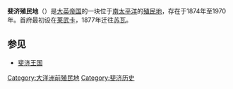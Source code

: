 {{expand|time=2015-01-03T10:52:57+00:00}}
{{unreferenced|time=2015-01-03T10:52:57+00:00}}
{{Infobox former country
|native_name            = 
|conventional_long_name = 斐济殖民地
|continent              = Oceania
|region                 = Melanesia
|country                = Fiji
|life_span              = 1874年—1970年
|status                 = [[大英帝国|大英帝国]][[殖民地|殖民地]]
|status_text            = 
|empire                 = 大英帝国
|
|event_start            = 
|date_start             = 
|year_start             = 
|date_end               = 
|year_end               = 
|event1                 = 
|date_event1            = 
|event2                 = 
|date_event2            = 
|event3                 = 
|date_event3            = 
|event_pre              = 
|date_pre               = 
|event_post             = 
|date_post              = 
|
|p1                     = 斐济王国
|flag_p1                = Flag of the Kingdom of Fiji (1871-1874).svg
|s1                     = 斐濟
|flag_s1                = Flag of Fiji.svg
|image_flag             = Flag of Fiji (1924–1970).svg
|flag_alt               = 
|flag                   = 
|flag_type              = 
|image_coat             =Coat_of_arms_of_Fiji.svg
|coat_alt               = 
|symbol                 = 
|symbol_type            = 
|image_map              = Fiji (orthographic projection).svg
|image_map_alt          = 
|image_map_caption      = 
|image_map2             = 
|image_map2_alt         = 
|image_map2_caption     = 
|capital                = [[莱武卡|莱武卡]]<br/><small>（1874年—1877年）</small><br/>[[苏瓦|苏瓦]]<br/><small>（1877年—1970年）</small>
|capital_exile          = 
|latd= |latm= |latNS= |longd= |longm= |longEW= 
|national_motto         = {{lang|fj|''Rerevaka na Kalou ka Doka na Tui''}}<small><br/>Fear God and honour the Queen</small><small><br/>敬畏上帝，荣耀女王</small>
|national_anthem        = 《[[天佑女王|天佑吾王]]》
|common_languages       = [[英语|英语]]<br/>[[斐濟語|斐濟語]]
|religion               = 
|currency               = 斐济磅<br/><small>（1874年—1969年）</small><br/>[[斐济元|斐济元]]<br/><small>（1969年—1970年）</small>
|
|leader1                = [[维多利亚_(英国女王)|维多利亚女王]]
|leader2                = [[爱德华七世|爱德华七世]]
|leader3                = [[乔治五世|乔治五世]]
|leader4                = [[爱德华八世|爱德华八世]]
|leader5                = [[乔治六世|乔治六世]]
|leader6                = [[伊丽莎白二世|伊丽莎白二世]]
|year_leader1           = 1874年—1901年
|year_leader2           = 1901年—1910年
|year_leader3           = 1910年—1936年
|year_leader4           = 1936年
|year_leader5           = 1936年—1952年
|year_leader6           = 1952年—1970年
|title_leader           = [[英国君主列表|英国君主]]
|representative1        = [[夏乔士·罗便臣|夏乔士·罗便臣]]（斐济殖民地首任）
|representative2        = 罗伯特·悉尼·福斯特（斐济殖民地末任）
|year_representative1   = 1874年—1875年
|year_representative2   = 1968年—1970年
|title_representative   = [[斐濟總督列表|总督]]
|deputy1                = [[卡米塞塞·马拉|卡米塞塞·马拉]]
|year_deputy1           = 1967年—1970年
|title_deputy           = [[斐济总理|总理]]
|
|legislature            = 立法委员会
|house1                 = 
|type_house1            = 
|house2                 = 
|type_house2            = 
|
|area_km2               = 18274
|stat_year1             = 1901年
|stat_pop1              = 120124
|stat_year2             = 1936年
|stat_pop2              = 198379
|stat_year3             = 1966年
|stat_pop3              = 476727
|today                  = {{flag|Fiji}}
|footnotes              = 
}}

'''斐济殖民地'''（{{lang-en|Colony of Fiji}}）是[[大英帝国|大英帝国]]的一块位于[[南太平洋|南太平洋]]的[[殖民地|殖民地]]，存在于1874年至1970年。首府最初设在[[莱武卡|莱武卡]]，1877年迁往[[苏瓦|苏瓦]]。

==参见==
*[[斐济王国|斐济王国]]

[[Category:大洋洲前殖民地|Category:大洋洲前殖民地]]
[[Category:斐济历史|Category:斐济历史]]